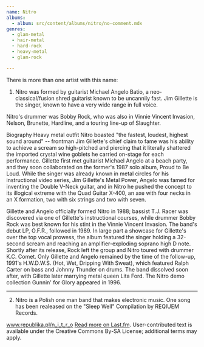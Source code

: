 ```yaml
---
name: Nitro
albums:
  - album: src/content/albums/nitro/no-comment.mdx
genres:
  - glam-metal
  - hair-metal
  - hard-rock
  - heavy-metal
  - glam-rock

---
```


 There is more than one artist with this name:


1) Nitro was formed by guitarist Michael Angelo Batio, a neo-classical/fusion shred guitarist known to be uncannily fast. Jim Gillette is the singer, known to have a very wide range in full voice.

Nitro's drummer was Bobby Rock, who was also in Vinnie Vincent Invasion, Nelson, Brunette, Hardline, and a touring line-up of Slaughter.


Biography
Heavy metal outfit Nitro boasted "the fastest, loudest, highest sound around" -- frontman Jim Gillette's chief claim to fame was his ability to achieve a scream so high-pitched and piercing that it literally shattered the imported crystal wine goblets he carried on-stage for each performance. Gillette first met guitarist Michael Angelo at a beach party, and they soon collaborated on the former's 1987 solo album, Proud to Be Loud. While the singer was already known in metal circles for his instructional video series, Jim Gillette's Metal Power, Angelo was famed for inventing the Double V-Neck guitar, and in Nitro he pushed the concept to its illogical extreme with the Quad Guitar X-400, an axe with four necks in an X formation, two with six strings and two with seven.

Gillette and Angelo officially formed Nitro in 1988; bassist T.J. Racer was discovered via one of Gillette's instructional courses, while drummer Bobby Rock was best known for his stint in the Vinnie Vincent Invasion. The band's debut LP, O.F.R., followed in 1989. In large part a showcase for Gillette's over the top vocal prowess, the album featured the singer holding a 32-second scream and reaching an amplifier-exploding soprano high D note. Shortly after its release, Rock left the group and Nitro toured with drummer K.C. Comet. Only Gillette and Angelo remained by the time of the follow-up, 1991's H.W.D.W.S. (Hot, Wet, Dripping With Sweat), which featured Ralph Carter on bass and Johnny Thunder on drums. The band dissolved soon after, with Gillette later marrying metal queen Lita Ford. The Nitro demo collection Gunnin' for Glory appeared in 1996.

__________________________


2) Nitro is a Polish one man band that makes electronic music. One song has been realeased on the "Sleep Well" Compilation by REQIUEM Records.
 
www.republika.pl/n_i_t_r_o
 <a href="https://www.last.fm/music/Nitro">Read more on Last.fm</a>. User-contributed text is available under the Creative Commons By-SA License; additional terms may apply.
 